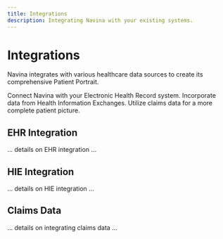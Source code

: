 ```yaml
---
title: Integrations
description: Integrating Navina with your existing systems.
---
```


# Integrations

Navina integrates with various healthcare data sources to create its comprehensive Patient Portrait.

<CardGroup>
  <Card title="EHR Integration" href="/technical-documentation/integrations#ehr-integration">
    Connect Navina with your Electronic Health Record system.
  </Card>
  <Card title="HIE Integration" href="/technical-documentation/integrations#hie-integration">
    Incorporate data from Health Information Exchanges.
  </Card>
  <Card title="Claims Data" href="/technical-documentation/integrations#claims-data">
    Utilize claims data for a more complete patient picture.
  </Card>
</CardGroup>

## EHR Integration

... details on EHR integration ...

## HIE Integration

... details on HIE integration ...

## Claims Data

... details on integrating claims data ... 